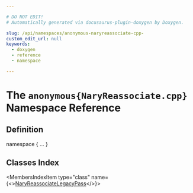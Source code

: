 ```yaml
---

# DO NOT EDIT!
# Automatically generated via docusaurus-plugin-doxygen by Doxygen.

slug: /api/namespaces/anonymous-naryreassociate-cpp-
custom_edit_url: null
keywords:
  - doxygen
  - reference
  - namespace

---
```





# The `anonymous{NaryReassociate.cpp}` Namespace Reference

<DoxygenPage pluginConfig={pluginConfig}>



## Definition

<CodeBlock>namespace &#123; ... &#125;</CodeBlock>

## Classes Index

<MembersIndex>

<MembersIndexItem
  type="class"
  name={<><a href="/docs/api/classes/anonymous-namespace-naryreassociate-cpp-/naryreassociatelegacypass">NaryReassociateLegacyPass</a></>}>
</MembersIndexItem>

</MembersIndex>


</DoxygenPage>
